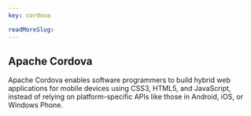 ```yaml
---
key: cordova

readMoreSlug:
---
```


## Apache Cordova

Apache Cordova enables software programmers to build hybrid web applications for mobile devices using CSS3, HTML5, and JavaScript, instead of relying on platform-specific APIs like those in Android, iOS, or Windows Phone.